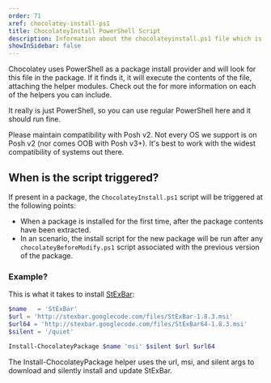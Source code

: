 ```yaml
---
order: 71
xref: chocolatey-install-ps1
title: ChocolateyInstall PowerShell Script
description: Information about the chocolateyinstall.ps1 file which is used to by Chocolatey to install the package contents
showInSidebar: false
---
```


Chocolatey uses PowerShell as a package install provider and will look for this file in the package. If it finds it, it will execute the contents of the file, attaching the helper modules. Check out the <Xref title="Helper Reference" value="powershell-reference" /> for more information on each of the helpers you can include.

It really is just PowerShell, so you can use regular PowerShell here and it should run fine.

<Callout type="info">
    Please maintain compatibility with Posh v2. Not every OS we support is on Posh v2 (nor comes OOB with Posh v3+). It's best to work with the widest compatibility of systems out there.
</Callout>

## When is the script triggered?

If present in a package, the `ChocolateyInstall.ps1` script will be triggered at the following points:

* When a package is installed for the first time, after the package contents have been extracted.
* In an <Xref title="Upgrade" value="choco-command-upgrade" /> scenario, the install script for the new package will be run after any `chocolateyBeforeModify.ps1` script associated with the previous version of the package.

### Example?

This is what it takes to install [StExBar](https://community.chocolatey.org/packages/stexbar):

```powershell
$name   = 'StExBar'
$url = 'http://stexbar.googlecode.com/files/StExBar-1.8.3.msi'
$url64 = 'http://stexbar.googlecode.com/files/StExBar64-1.8.3.msi'
$silent = '/quiet'

Install-ChocolateyPackage $name 'msi' $silent $url $url64
```

The Install-ChocolateyPackage helper uses the url, msi, and silent args to download and silently install and update StExBar.
